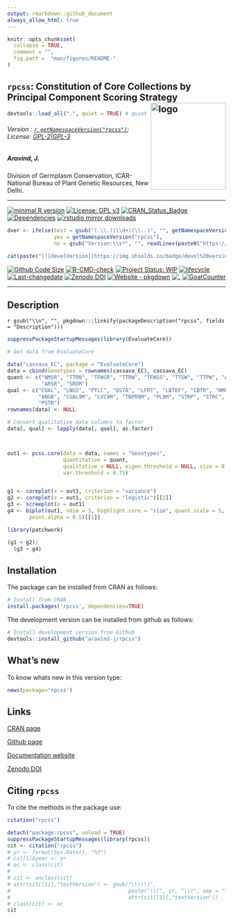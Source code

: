 ```yaml
---
output: rmarkdown::github_document
always_allow_html: true
---
```


```r
knitr::opts_chunk$set(
  collapse = TRUE,
  comment = "",
  fig.path =  "man/figures/README-"
)
```

<!-- 
```r
knitr::include_graphics("https://raw.githubusercontent.com/aravind-j/rpcss/master/inst/extdata/rpcss.png") 
```
-->

## `rpcss`: Constitution of Core Collections by Principal Component Scoring Strategy <img src="https://raw.githubusercontent.com/aravind-j/rpcss/master/inst/extdata/rpcss.png" align="right" alt="logo" width="173" height = "200" style = "border: none; float: right;">

```r
devtools::load_all(".", quiet = TRUE) # quiet = T for hiding macOS compiler warnings

```

###### Version : [`r getNamespaceVersion("rpcss")`](https://aravind-j.github.io/rpcss/); License: [GPL-2|GPL-3](https://www.r-project.org/Licenses/)

##### Aravind, J.

Division of Germplasm Conservation, ICAR-National Bureau of Plant Genetic Resources, New Delhi.

***
[![minimal R version](https://img.shields.io/badge/R>%3D-3.5.0-6666ff.svg?logo=R)](https://cran.r-project.org/)
[![License: GPL v3](https://img.shields.io/badge/License-GPL%20v3-blue.svg)](https://www.gnu.org/licenses/gpl-3.0)
[![CRAN_Status_Badge](https://www.r-pkg.org/badges/version-last-release/rpcss)](https://cran.r-project.org/package=rpcss)
[![Dependencies](https://tinyverse.netlify.app/status/rpcss)](https://cran.r-project.org/package=rpcss)
[![rstudio mirror downloads](https://cranlogs.r-pkg.org/badges/grand-total/rpcss?color=green)](https://CRAN.R-project.org/package=rpcss)
```r
dver <- ifelse(test = gsub("(.\\.)(\\d+)(\\..)", "", getNamespaceVersion("rpcss")) != "",
               yes = getNamespaceVersion("rpcss"),
               no = gsub("Version:\\s*", "", readLines(paste0("https://raw.githubusercontent.com/", "aravind-j/rpcss", "/master/DESCRIPTION"))[grep("Version:", readLines(paste0("https://raw.githubusercontent.com/", "aravind-j/rpcss", "/master/DESCRIPTION")))]))

cat(paste("[![develVersion](https://img.shields.io/badge/devel%20version-", dver, "-orange.svg)](https://github.com/aravind-j/rpcss)", sep = ""))
```
[![Github Code Size](https://img.shields.io/github/languages/code-size/aravind-j/rpcss.svg)](https://github.com/aravind-j/rpcss)
[![R-CMD-check](https://github.com/aravind-j/rpcss/workflows/R-CMD-check/badge.svg)](https://github.com/aravind-j/rpcss/actions)
[![Project Status: WIP](https://www.repostatus.org/badges/latest/wip.svg)](https://www.repostatus.org/#wip)
[![lifecycle](https://lifecycle.r-lib.org/articles/figures/lifecycle-maturing.svg)](https://lifecycle.r-lib.org/articles/stages.html#maturing)
[![Last-changedate](https://img.shields.io/badge/last%20change-`r gsub('-', '--', Sys.Date())`-yellowgreen.svg)](https://github.com/aravind-j/rpcss/)
[![Zenodo DOI](https://zenodo.org/badge/DOI/10.5281/zenodo.zenodo.14889174.svg)](https://doi.org/10.5281/zenodo.14889174)
[![Website - pkgdown](https://img.shields.io/website-up-down-green-red/https/aravind-j.github.io/rpcss.svg)](https://aravind-j.github.io/rpcss/)
[![.](https://pro-pulsar-193905.appspot.com/G-B9EKQHWBD9/welcome-page)](https://github.com/aravind-j/google-analytics-beacon)
[![GoatCounter](https://rpcss-gh.goatcounter.com/count?p=/test)](https://rpcss.goatcounter.com/)
<!-- [![packageversion](https://img.shields.io/badge/Package%20version-0.2.3.3-orange.svg)](https://github.com/aravind-j/rpcss) -->
<!-- [![GitHub Download Count](https://github-basic-badges.herokuapp.com/downloads/aravind-j/rpcss/total.svg)] -->
<!-- [![Rdoc](http://www.rdocumentation.org/badges/version/rpcss)](http://www.rdocumentation.org/packages/rpcss) -->

***

## Description
<!-- `r gsub("(<doi:)(.+)(>)", "[doi:\\2](https://doi.org/\\2)", gsub("\\n", " ", packageDescription("rpcss", fields = "Description")))` -->
`r gsub("\\n", "", pkgdown:::linkify(packageDescription("rpcss", fields = "Description")))`

```r

suppressPackageStartupMessages(library(EvaluateCore))

# Get data from EvaluateCore

data("cassava_EC", package = "EvaluateCore")
data = cbind(Genotypes = rownames(cassava_EC), cassava_EC)
quant <- c("NMSR", "TTRN", "TFWSR", "TTRW", "TFWSS", "TTSW", "TTPW", "AVPW",
           "ARSR", "SRDM")
qual <- c("CUAL", "LNGS", "PTLC", "DSTA", "LFRT", "LBTEF", "CBTR", "NMLB",
          "ANGB", "CUAL9M", "LVC9M", "TNPR9M", "PL9M", "STRP", "STRC",
          "PSTR")
rownames(data) <- NULL

# Convert qualitative data columns to factor
data[, qual] <- lapply(data[, qual], as.factor)



out1 <- pcss.core(data = data, names = "Genotypes",
                  quantitative = quant,
                  qualitative = NULL, eigen.threshold = NULL, size = 0.2,
                  var.threshold = 0.75)


g1 <- coreplot(x = out1, criterion = "variance")
g2 <- coreplot(x = out1, criterion = "logistic")[[2]]
g3 <- screeplot(x = out1)
g4 <- biplot(out1, ndim = 3, highlight.core = "size", quant.scale = 5,
       point.alpha = 0.5)[[1]]

library(patchwork)

(g1 + g2)/
  (g3 + g4)

```

## Installation
The package can be installed from CRAN as follows: 

```r
# Install from CRAN
install.packages('rpcss', dependencies=TRUE)
```


The development version can be installed from github as follows:

```r
# Install development version from Github
devtools::install_github("aravind-j/rpcss")
```

<!-- ## Detailed tutorial
For a detailed tutorial (vignette) on how to used this package type:

```r
browseVignettes(package = 'rpcss')
```
The vignette for the latest version is also available [online](https://aravind-j.github.io/rpcss/articles.html).-->

## What's new
To know whats new in this version type:

```r
news(package='rpcss')
```

## Links

[CRAN page](https://cran.r-project.org/package=rpcss)

[Github page](https://github.com/aravind-j/rpcss)

[Documentation website](https://aravind-j.github.io/rpcss/)

[Zenodo DOI](https://doi.org/10.5281/zenodo.14889174)

<!--
## CRAN checks

```r
pkgname <- "rpcss"

osdf <-
  rbind(data.frame(OS = "Linux", 
                   Flavour = c("r-devel-linux-x86_64-debian-clang",
                               "r-devel-linux-x86_64-debian-gcc", 
                               "r-devel-linux-x86_64-fedora-clang",
                               "r-devel-linux-x86_64-fedora-gcc", 
                               "r-patched-linux-x86_64",
                               "r-release-linux-x86_64")),
        # data.frame(OS = "Solaris", 
        #            Flavour = c("r-patched-solaris-x86")),
        data.frame(OS = "Windows", 
                   Flavour = c("r-devel-windows-x86_64", 
                               "r-release-windows-x86_64",
                               "r-oldrel-windows-x86_64")),
        data.frame(OS = "macOS", 
                   Flavour = c("r-release-macos-x86_64", 
                               # "r-release-macos-arm64",
                               # "r-oldrel-macos-arm64",
                               "r-oldrel-macos-x86_64")))

chkurl <- paste("https://cran.r-project.org/web/checks/check_results_",
                pkgname, ".html", sep = "")
library(RCurl)

if (url.exists(chkurl)) {
  chklink <- paste("(", chkurl,  ")", sep = "")
} else {
  chklink <- "(https://cran.r-project.org/web/checks/check_results_j.aravind_at_icar.gov.in.html)"
}

osdf$`CRAN check` <- paste("[![CRAN check - ", osdf$Flavour, "]",
                           "(https://badges.cranchecks.info/flavor/",
                           osdf$Flavour, "/", pkgname, ".svg)]",
                           chklink,
                           sep = "")
```


```r
cat("\n",
    "[![Linux](https://img.shields.io/badge/Linux-FCC624?style=for-the-badge&logo=linux&logoColor=black)](https://cran.r-project.org/web/checks/check_results_rpcss.html)", "\n")

# knitr::kable(osdf[osdf$OS == "Linux", c(2, 3)], format = "simple", 
#              col.names = c("", ""), 
#              row.names = FALSE)

pander::pandoc.table(osdf[osdf$OS == "Linux", c(2, 3)], split.tables = Inf,
                     row.names = FALSE, justify = "ll", style = "grid")

cat("\n",
    "[![Windows](https://img.shields.io/badge/Windows-0078D6?style=for-the-badge&logo=windows&logoColor=white)](https://cran.r-project.org/web/checks/check_results_rpcss.html)", "\n")

# knitr::kable(osdf[osdf$OS == "Windows", c(2, 3)], format = "simple",
#              col.names = c("", ""),
#              row.names = FALSE)

pander::pandoc.table(osdf[osdf$OS == "Windows", c(2, 3)], split.tables = Inf,
                     row.names = FALSE, justify = "ll", style = "grid")

cat("\n",
    "[![MacOS](https://img.shields.io/badge/mac%20os-000000?style=for-the-badge&logo=apple&logoColor=white)](https://cran.r-project.org/web/checks/check_results_rpcss.html)", "\n")

# knitr::kable(osdf[osdf$OS == "macOS", c(2, 3)], format = "simple",
#              col.names = c("", ""),
#              row.names = FALSE)

pander::pandoc.table(osdf[osdf$OS == "macOS", c(2, 3)], split.tables = Inf,
                     row.names = FALSE, justify = "ll", style = "grid")

cat("\n")
```

-->

## Citing `rpcss`
To cite the methods in the package use:

```r
citation("rpcss")
```

```r
detach("package:rpcss", unload = TRUE)
suppressPackageStartupMessages(library(rpcss))
cit <- citation("rpcss")
# yr <- format(Sys.Date(), "%Y")
# cit[1]$year <- yr
# oc <- class(cit)
# 
# cit <- unclass(cit)
# attr(cit[[1]],"textVersion") <- gsub("\\(\\)",
#                                      paste("\\(", yr, "\\)", sep = ""),
#                                      attr(cit[[1]],"textVersion"))
# class(cit) <- oc
cit
```
